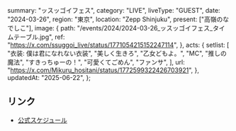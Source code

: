   summary: "ッスッゴイフェス",
  category: "LIVE",
  liveType: "GUEST",
  date: "2024-03-26",
  region: "東京",
  location: "Zepp Shinjuku",
  present: ["高嶺のなでしこ"],
  image: {
    path: "/events/2024/2024-03-26_ッスッゴイフェス_タイムテーブル.jpg",
    ref: "https://x.com/ssuggoi_live/status/1771054215152247114",
  },
  acts: {
    setlist: [
      "衣装: 僕は君になれない衣装",
      "美しく生きろ",
      "乙女どもよ。",
      "MC",
      "推しの魔法",
      "すきっちゅーの！",
      "可愛くてごめん",
      "ファンサ",
    ],
    url: "https://x.com/Mikuru_hositani/status/1772599322426703921",
  },
  updatedAt: "2025-06-22",
};

## リンク

- [公式スケジュール](https://takanenonadeshiko.jp/?p=1897)
